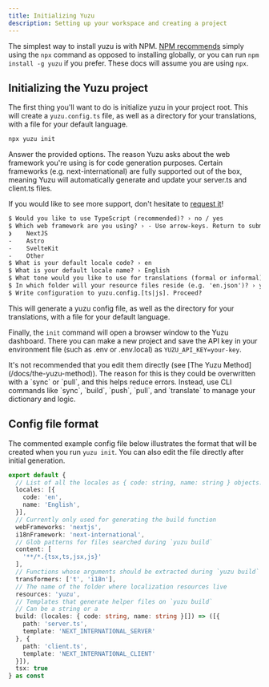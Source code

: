 ```yaml
---
title: Initializing Yuzu
description: Setting up your workspace and creating a project
---
```


The simplest way to install yuzu is with NPM. [NPM recommends](https://docs.npmjs.com/downloading-and-installing-packages-globally) simply using the `npx` command as opposed to installing globally, or you can run `npm install -g yuzu` if you prefer. These docs will assume you are using `npx`.

## Initializing the Yuzu project
The first thing you'll want to do is initialize yuzu in your project root. This will create a `yuzu.config.ts` file, as well as a directory for your translations, with a file for your default language.

```bash
npx yuzu init
```

Answer the provided options. The reason Yuzu asks about the web framework you're using
is for code generation purposes. Certain frameworks (e.g. next-international) are fully supported out of the box, meaning Yuzu will automatically generate and update your 
server.ts and client.ts files.

If you would like to see more support, don't hesitate to [request it](/discord)!

```txt
$ Would you like to use TypeScript (recommended)? › no / yes
$ Which web framework are you using? › - Use arrow-keys. Return to submit.
❯    NextJS
-    Astro
-    SvelteKit
-    Other
$ What is your default locale code? › en
$ What is your default locale name? › English
$ What tone would you like to use for translations (formal or informal)?
$ In which folder will your resource files reside (e.g. 'en.json')? › yuzu
$ Write configuration to yuzu.config.[ts|js]. Proceed?
```

This will generate a yuzu config file, as well as the directory for your translations, with a file for your default language.

Finally, the `init` command will open a browser window to the Yuzu dashboard. There you can make a new project and save the API key in your environment file (such as .env or .env.local) as `YUZU_API_KEY=your-key`.

<Callout title="⚠️ Yuzu uses JSON files for each locale" className="mt-6">
It's not recommended that you edit them directly (see [The Yuzu Method](/docs/the-yuzu-method)). The reason for this is they could be overwritten with a `sync` or `pull`, and this helps reduce errors. Instead, use CLI commands like `sync`, `build`, `push`, `pull`, and `translate` to manage your dictionary and logic.
</Callout>

## Config file format
The commented example config file below illustrates the format that will be created
when you run `yuzu init`. You can also edit the file directly after initial generation.

```ts
export default {
  // List of all the locales as { code: string, name: string } objects.
  locales: [{
    code: 'en',
    name: 'English',
  }],
  // Currently only used for generating the build function
  webFrameworks: 'nextjs',
  i18nFramework: 'next-international',
  // Glob patterns for files searched during `yuzu build`
  content: [
    '**/*.{tsx,ts,jsx,js}'
  ],
  // Functions whose arguments should be extracted during `yuzu build`
  transformers: ['t', 'i18n'],
  // The name of the folder where localization resources live
  resources: 'yuzu',
  // Templates that generate helper files on `yuzu build`
  // Can be a string or a 
  build: (locales: { code: string, name: string }[]) => ([{
    path: 'server.ts',
    template: 'NEXT_INTERNATIONAL_SERVER'
  }, {
    path: 'client.ts',
    template: 'NEXT_INTERNATIONAL_CLIENT'
  }]),
  tsx: true
} as const
```